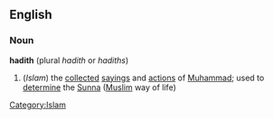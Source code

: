 ==English==
===Noun===
'''hadith'''  (plural ''hadith'' or ''hadiths'')
#(''Islam'') the [[collected]] [[saying]]s and [[action]]s of [[Muhammad]]; used to [[determine]] the [[Sunna]] ([[Muslim]] way of life)
[[Category:Islam]]